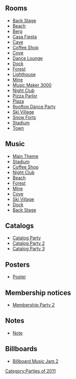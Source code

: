 
==Rooms==
*[[Media:MusicJam2011Party3.swf|Back Stage]]
*[[Media:MusicJam2011Beach.swf|Beach]]
*[[Media:MusicJam2011Berg.swf|Berg]]
*[[Media:MusicJam2011Party4.swf|Casa Fiesta]]
*[[Media:MusicJam2011Cave.swf|Cave]]
*[[Media:MusicJam2011Coffee.swf|Coffee Shop]]
*[[Media:MusicJam2011Cove.swf|Cove]]
*[[Media:MusicJam2011Lounge.swf|Dance Lounge]]
*[[Media:MusicJam2011Dock.swf|Dock]]
*[[Media:MusicJam2011Forest.swf|Forest]]
*[[Media:MusicJam2011Light.swf|Lighthouse]]
*[[Media:MusicJam2011Mine.swf|Mine]]
*[[Media:MusicJam2011Party.swf|Music Maker 3000]]
*[[Media:MusicJam2011Dance.swf|Night Club]]
*[[Media:MusicJam2011Pizza.swf|Pizza Parlor]]
*[[Media:MusicJam2011Plaza.swf|Plaza]]
*[[Media:MusicJam2011Party2.swf|Rooftop Dance Party]]
*[[Media:MusicJam2011Village.swf|Ski Village]]
*[[Media:MusicJam2011Forts.swf|Snow Forts]]
*[[Media:MusicJam2011Rink.swf|Stadium]]
*[[Media:RoomsTown-MusicJam2011.swf|Town]]

==Music==
*[[Media:Music271.swf|Main Theme]]
*[[Media:Music240.swf|Stadium]]
*[[Media:Music241.swf|Coffee Shop]]
*[[Media:Music242.swf|Night Club]]
*[[Media:Music243.swf|Beach]]
*[[Media:Music246.swf|Forest]]
*[[Media:Music247.swf|Mine]]
*[[Media:Music276.swf|Cove]]
*[[Media:Music292.swf|Ski Village]]
*[[Media:Music296.swf|Dock]]
*[[Media:Music293.swf|Back Stage]]

==Catalogs==
*[[Media:MusicJam2011CatalogParty.swf|Catalog Party]]
*[[Media:MusicJam2011CatalogParty2.swf|Catalog Party 2]]
*[[Media:MusicJam2011CatalogParty3.swf|Catalog Party 3]]

==Posters==
*[[Media:MusicJam2011Poster.swf|Poster]]

==Membership notices==
*[[Media:MusicJam2011MembershipParty2.swf|Membership Party 2]]

==Notes==
*[[Media:MusicJam2011Note.swf|Note]]

==Billboards==
*[[Media:MusicJam2011BillboardMusic jam2.swf|Billboard Music Jam 2]]
{{Parties}}

[[Category:Parties of 2011]]
